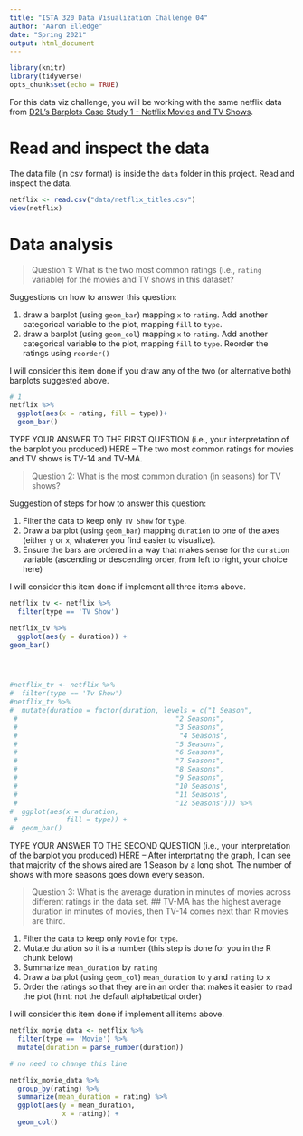 ```yaml
---
title: "ISTA 320 Data Visualization Challenge 04"
author: "Aaron Elledge"
date: "Spring 2021"
output: html_document
---
```


```r
library(knitr)
library(tidyverse)
opts_chunk$set(echo = TRUE)
```

For this data viz challenge, you will be working with the same netflix data from [D2L's Barplots Case Study 1 - Netflix Movies and TV Shows](https://d2l.arizona.edu/d2l/le/content/998080/viewContent/10387262/View).

# Read and inspect the data

The data file (in csv format) is inside the `data` folder in this project. Read and inspect the data.

```r
netflix <- read.csv("data/netflix_titles.csv")
view(netflix)
```

# Data analysis

> Question 1: What is the two most common ratings (i.e., `rating` variable) for the movies and TV shows in this dataset?

Suggestions on how to answer this question: 

1. draw a barplot (using `geom_bar`) mapping `x` to `rating`. Add another categorical variable to the plot, mapping `fill` to `type`.
2. draw a barplot (using `geom_col`) mapping `x` to `rating`. Add another categorical variable to the plot, mapping `fill` to `type`. Reorder the ratings using `reorder()`

I will consider this item done if you draw any of the two (or alternative both) barplots suggested above.

```r
# 1 
netflix %>%
  ggplot(aes(x = rating, fill = type))+
  geom_bar()


```


TYPE YOUR ANSWER TO THE FIRST QUESTION (i.e., your interpretation of the barplot you produced) HERE -- The two most common ratings for movies and TV shows is TV-14 and TV-MA.

> Question 2: What is the most common duration (in seasons) for TV shows?

Suggestion of steps for how to answer this question: 

1. Filter the data to keep only `TV Show` for `type`.
2. Draw a barplot (using `geom_bar`) mapping `duration` to one of the axes (either `y` or `x`, whatever you find easier to visualize). 
3. Ensure the bars are ordered in a way that makes sense for the `duration` variable (ascending or descending order, from left to right, your choice here)

I will consider this item done if implement all three items above.


```r

netflix_tv <- netflix %>% 
  filter(type == 'TV Show')

netflix_tv %>% 
  ggplot(aes(y = duration)) +
geom_bar()




#netflix_tv <- netflix %>%
#  filter(type == 'Tv Show')
#netflix_tv %>%
#  mutate(duration = factor(duration, levels = c("1 Season",
 #                                       "2 Seasons",
 #                                       "3 Seasons",
 #                                        "4 Seasons",
 #                                       "5 Seasons",
 #                                       "6 Seasons",
 #                                       "7 Seasons",
 #                                       "8 Seasons",
 #                                       "9 Seasons",
 #                                       "10 Seasons",
 #                                       "11 Seasons",
 #                                       "12 Seasons"))) %>%
#  ggplot(aes(x = duration,
 #            fill = type)) +
#  geom_bar()


```

TYPE YOUR ANSWER TO THE SECOND QUESTION (i.e., your interpretation of the barplot you produced) HERE -- After interprtating the graph, I can see that majority of the shows aired are 1 Season by a long shot. The number of shows with more seasons goes down every season. 

> Question 3: What is the average duration in minutes of movies across different ratings in the data set.
## TV-MA has the highest average duration in minutes of movies, then TV-14 comes next than R movies are third. 

1. Filter the data to keep only `Movie` for `type`.
1. Mutate duration so it is a number (this step is done for you in the R chunk below)
1. Summarize `mean_duration` by `rating`
1. Draw a barplot (using `geom_col`) `mean_duration` to `y` and `rating` to `x`
1. Order the ratings so that they are in an order that makes it easier to read the plot (hint: not the default alphabetical order)

I will consider this item done if implement all items above.

```r
netflix_movie_data <- netflix %>%
  filter(type == 'Movie') %>% 
  mutate(duration = parse_number(duration))

# no need to change this line

netflix_movie_data %>%
  group_by(rating) %>%
  summarize(mean_duration = rating) %>%
  ggplot(aes(y = mean_duration,
             x = rating)) +
  geom_col()
```


